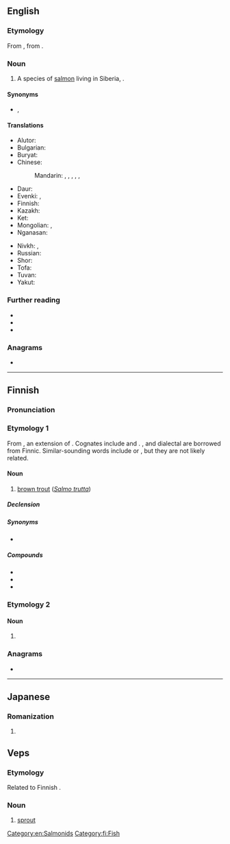 ==English==
{{rfi|en}}

===Etymology===
From {{der|en|ru|тайме́нь||''Hucho taimen''}}, from {{der|en|fi|taimen||''Salmo trutta''}}.

===Noun===
{{en-noun}}

# A species of [[salmon]] living in Siberia, {{taxlink|Hucho taimen|species|noshow=1|ver=161205}}.

====Synonyms====
* {{vern|Siberian salmon}}, {{vern|Siberian taimen}}

====Translations====
{{trans-top|''Hucho taimen''}}
* Alutor: {{t|alr|ӄитаӄит|tr=qitaqit}}
* Bulgarian: {{t|bg|таймен|m}}
* Buryat: {{t|bua|тула}}
* Chinese:
*: Mandarin: {{t|cmn|哲羅鮭}}, {{t|cmn|哲罗鲑|tr=zhéluóguī}}, {{t|cmn|哲羅魚}}, {{t|cmn|哲罗鱼|tr=zhéluóyú}}, {{t|cmn|大紅魚}}, {{t|cmn|大红鱼|tr=dàhóngyú}}
* Daur: {{t|dta|xolboor}}
* Evenki: {{t|evn|делӣ}}, {{t|evn|делбэн}}
* Finnish: {{t|fi|siperianjokilohi}}
* Kazakh: {{t|kk|таймен}}
* Ket: {{t|ket|тоʼт}}
* Mongolian: {{t+|mn|тул}}, {{t|mn|[[тул]] [[загас]]}}
* Nganasan: {{t|nio|колииӈ}}
{{trans-mid}}
* Nivkh: {{t|niv|тʼыл}}, {{t|niv|ӽой}}
* Russian: {{t+|ru|тайме́нь|m}}
* Shor: {{t|cjs|пел}}
* Tofa: {{t|kim|бел}}
* Tuvan: {{t|tyv|бел}}
* Yakut: {{t|sah|бил}}
{{trans-bottom}}

===Further reading===
* {{pedia|Hucho taimen|i=1}}
* {{specieslite|Hucho taimen|i=1}}
* {{comcatlite|Hucho taimen|i=1}}

===Anagrams===
* {{anagrams|en|a=aeimnt|Etamin|Tamien|Tieman|etamin|inmate|inmeat|tamine}}

[[Category:en:Salmonids]]

----

==Finnish==

===Pronunciation===
{{fi-pronunciation}}

===Etymology 1===
From {{inh|fi|fiu-fin-pro||*taimen}}, an extension of {{der|fi|fiu-fin-pro|*taimi||trout, salmon}}. Cognates include {{cog|krl|taimen}} and {{cog|et|taim}}. {{cog|ru|тайме́нь}}, {{cog|lv|taimiņš}} and dialectal {{cog|sv|tajmenlax}} are borrowed from Finnic. Similar-sounding words include {{m|fi|taima||ceiling joist}} or {{m|fi|taimi||sapling}}, but they are not likely related. 

====Noun====
{{wikipedia|lang=fi}}
{{head|fi|noun}}

# [[brown trout]] (''[[Salmo trutta]]'')

=====Declension=====
{{fi-decl-sisar|taim|||en|a}}

=====Synonyms=====
* {{l|fi|tammukka}}

=====Compounds=====
* {{l|fi|järvitaimen}}
* {{l|fi|meritaimen}}
* {{l|fi|purotaimen}}

===Etymology 2===

====Noun====
{{head|fi|noun form}}

# {{fi-form of|case=genitive|pl=singular|taimi}}

===Anagrams===
* {{anagrams|fi|a=aeimnt|animet}}

[[Category:fi:Fish]]

----

==Japanese==
===Romanization===
{{ja-romaji}}
# {{ja-romanization of|たいめん}}

==Veps==

===Etymology===
Related to Finnish {{m|fi|taimi}}.

===Noun===
{{vep-noun}}

# [[sprout]]